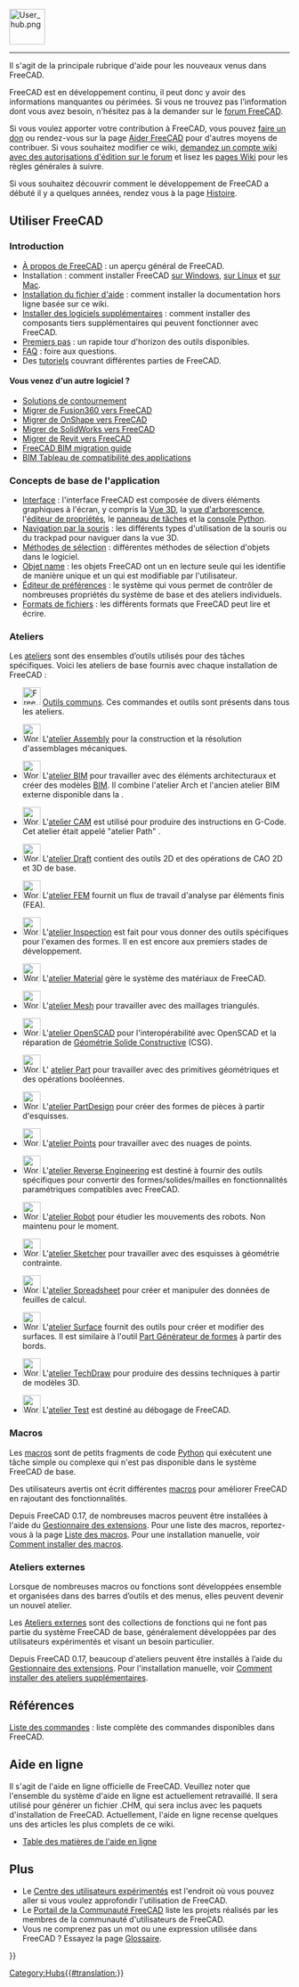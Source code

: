 <languages/>
{{TOCright}}
[[Image:User_hub.png|64px]]
----

Il s'agit de la principale rubrique d'aide pour les nouveaux venus dans FreeCAD. 

FreeCAD est en développement continu, il peut donc y avoir des informations manquantes ou périmées. Si vous ne trouvez pas l'information dont vous avez besoin, n'hésitez pas à la demander sur le [https://forum.freecad.org forum FreeCAD].

Si vous voulez apporter votre contribution à FreeCAD, vous pouvez [[donate|faire un don]] ou rendez-vous sur la page [[Help_FreeCAD/fr|Aider FreeCAD]] pour d'autres moyens de contribuer. Si vous souhaitez modifier ce wiki, [https://forum.freecad.org/viewtopic.php?f=21&t=6830 demandez un compte wiki avec des autorisations d'édition sur le forum] et lisez les [[WikiPages/fr|pages Wiki]] pour les règles générales à suivre.

Si vous souhaitez découvrir comment le développement de FreeCAD a débuté il y a quelques années, rendez vous à la page [[History/fr|Histoire]].

<span id="Using_FreeCAD"></span>
== Utiliser FreeCAD ==

===Introduction===

* [[About FreeCAD/fr|À propos de FreeCAD]] : un aperçu général de FreeCAD.
* Installation : comment installer FreeCAD [[Installing_on_Windows/fr|sur Windows]], [[Installing_on_Linux/fr|sur Linux]] et [[Installing_on_Mac/fr|sur Mac]].
* [[Installing Helpfile/fr|Installation du fichier d'aide]] : comment installer la documentation hors ligne basée sur ce wiki.
* [[Installing_additional_components/fr|Installer des logiciels supplémentaires]] : comment installer des composants tiers supplémentaires qui peuvent fonctionner avec FreeCAD.
* [[Getting started/fr|Premiers pas]] : un rapide tour d'horizon des outils disponibles.
* [[Frequently_asked_questions/fr|FAQ]] : foire aux questions.
* Des [[Tutorials/fr|tutoriels]] couvrant différentes parties de FreeCAD.

<span id="Migrating_from_other_software?"></span>
====Vous venez d'un autre logiciel ?====

* [[Workarounds/fr|Solutions de contournement]]
* [[Migrating_to_FreeCAD_from_Fusion360/fr|Migrer de Fusion360 vers FreeCAD]]
* [[Migrating_to_FreeCAD_from_OnShape/fr|Migrer de OnShape vers FreeCAD]]
* [[Migrating_to_FreeCAD_from_SolidWorks/fr|Migrer de SolidWorks vers FreeCAD]]
* [[Migrating_to_FreeCAD_from_Revit/fr|Migrer de Revit vers FreeCAD]]
* [https://yorik.uncreated.net/blog/2020-010-freecad-bim-guide FreeCAD BIM migration guide]
* [[BIM_application_compatibility_table/fr|BIM Tableau de compatibilité des applications]]

<span id="Basic_application"></span>
===Concepts de base de l'application===

* [[Interface/fr|Interface]] : l'interface FreeCAD est composée de divers éléments graphiques à l'écran, y compris la [[3D_view/fr|Vue 3D]], la [[tree_view/fr|vue d'arborescence]], l'[[property_editor/fr|éditeur de propriétés]], le [[task_panel/fr|panneau de tâches]] et la [[Python_console/fr|console Python]].
* [[Mouse_navigation/fr|Navigation par la souris]] : les différents types d'utilisation de la souris ou du trackpad pour naviguer dans la vue 3D.
* [[Selection_methods/fr|Méthodes de sélection]] : différentes méthodes de sélection d'objets dans le logiciel.
* [[Object_name/fr|Objet name]] : les objets FreeCAD ont un {{incode|Name}} en lecture seule qui les identifie de manière unique et un {{incode|Label}} qui est modifiable par l'utilisateur.
* [[Preferences_Editor/fr|Éditeur de préférences]] : le système qui vous permet de contrôler de nombreuses propriétés du système de base et des ateliers individuels.
* [[Import_Export/fr|Formats de fichiers]] : les différents formats que FreeCAD peut lire et écrire.

<span id="Workbenches"></span>
===Ateliers===

Les [[Workbenches/fr|ateliers]] sont des ensembles d’outils utilisés pour des tâches spécifiques. Voici les ateliers de base fournis avec chaque installation de FreeCAD :

<!--Veuillez garder cette liste cohérente avec Online_Help_Toc et Workbenches-->
* [[Image:Freecad.svg|32px]] [[Std_Base/fr|Outils communs]]. Ces commandes et outils sont présents dans tous les ateliers.

* [[Image:Workbench_Assembly.svg|32px]] L'[[Assembly_Workbench/fr|atelier Assembly]] pour la construction et la résolution d'assemblages mécaniques. {{Version/fr|1.0}}

* [[Image:Workbench_BIM.svg|32px]] L'[[BIM_Workbench/fr|atelier BIM]] pour travailler avec des éléments architecturaux et créer des modèles [https://fr.wikipedia.org/wiki/Building_information_modeling BIM]. Il combine l'atelier Arch et l'ancien atelier BIM externe disponible dans la {{VersionMinus/fr|0.21}}.

* [[Image:Workbench_CAM.svg|32px]] L'[[CAM_Workbench/fr|atelier CAM]] est utilisé pour produire des instructions en G-Code. Cet atelier était appelé "atelier Path" {{VersionMinus/fr|0.21}}.

* [[Image:Workbench_Draft.svg|32px]] L'[[Draft_Workbench/fr|atelier Draft]] contient des outils 2D et des opérations de CAO 2D et 3D de base.

* [[Image:Workbench_FEM.svg|32px]] L'[[FEM_Workbench/fr|atelier FEM]] fournit un flux de travail d'analyse par éléments finis (FEA).

* [[Image:Workbench_Inspection.svg|32px]] L'[[Inspection_Workbench/fr|atelier Inspection]] est fait pour vous donner des outils spécifiques pour l'examen des formes. Il en est encore aux premiers stades de développement.

* [[Image:Workbench_Material.svg|32px]] L'[[Material_Workbench/fr|atelier Material]] gère le système des matériaux de FreeCAD. {{Version/fr|1.0}}

* [[Image:Workbench_Mesh.svg|32px]] L'[[Mesh_Workbench/fr|atelier Mesh]] pour travailler avec des maillages triangulés.

* [[Image:Workbench_OpenSCAD.svg|32px]] L'[[OpenSCAD_Workbench/fr|atelier OpenSCAD]] pour l'interopérabilité avec OpenSCAD et la réparation de [[Constructive_solid_geometry/fr|Géométrie Solide Constructive]] (CSG).

* [[Image:Workbench_Part.svg|32px]] L' [[Part_Workbench/fr|atelier Part]] pour travailler avec des primitives géométriques et des opérations booléennes.

* [[Image:Workbench_PartDesign.svg|32px]] L'[[PartDesign_Workbench/fr|atelier PartDesign]] pour créer des formes de pièces à partir d'esquisses.

* [[Image:Workbench_Points.svg|32px]] L'[[Points_Workbench/fr|atelier Points]] pour travailler avec des nuages de points.

* [[Image:Workbench_Reverse_Engineering.svg|32px]] L'[[Reverse_Engineering_Workbench/fr|atelier Reverse Engineering]] est destiné à fournir des outils spécifiques pour convertir des formes/solides/mailles en fonctionnalités paramétriques compatibles avec FreeCAD.

* [[Image:Workbench_Robot.svg|32px]] L'[[Robot_Workbench/fr|atelier Robot]] pour étudier les mouvements des robots. Non maintenu pour le moment.

* [[Image:Workbench_Sketcher.svg|32px]] L'[[Sketcher_Workbench/fr|atelier Sketcher]] pour travailler avec des esquisses à géométrie contrainte.

* [[Image:Workbench_Spreadsheet.svg|32px]] L'[[Spreadsheet_Workbench/fr|atelier Spreadsheet]] pour créer et manipuler des données de feuilles de calcul.

* [[Image:Workbench_Surface.svg|32px]] L'[[Surface_Workbench/fr|atelier Surface]] fournit des outils pour créer et modifier des surfaces. Il est similaire à l'outil [[Part_Builder/fr|Part Générateur de formes]] à partir des bords.

* [[Image:Workbench_TechDraw.svg|32px]] L'[[TechDraw_Workbench/fr|atelier TechDraw]] pour produire des dessins techniques à partir de modèles 3D.

* [[Image:Workbench_Test.svg|32px]] L'[[Testing/fr|atelier Test]] est destiné au débogage de FreeCAD.

===Macros===

Les [[Macros/fr|macros]] sont de petits fragments de code [[Python/fr|Python]] qui exécutent une tâche simple ou complexe qui n'est pas disponible dans le système FreeCAD de base.

Des utilisateurs avertis ont écrit différentes [[macros/fr|macros]] pour améliorer FreeCAD en rajoutant des fonctionnalités.

Depuis FreeCAD 0.17, de nombreuses macros peuvent être installées à l'aide du [[Std_AddonMgr/fr|Gestionnaire des extensions]]. Pour une liste des macros, reportez-vous à la page [[Macros_recipes/fr|Liste des macros]]. Pour une installation manuelle, voir [[How_to_install_macros/fr|Comment installer des macros]].

<span id="External_workbenches"></span>
===Ateliers externes===

Lorsque de nombreuses macros ou fonctions sont développées ensemble et organisées dans des barres d’outils et des menus, elles peuvent devenir un nouvel atelier.

Les [[External_workbenches/fr|Ateliers externes]] sont des collections de fonctions qui ne font pas partie du système FreeCAD de base, généralement développées par des utilisateurs expérimentés et visant un besoin particulier.

Depuis FreeCAD 0.17, beaucoup d'ateliers peuvent être installés à l’aide du [[Std_AddonMgr/fr|Gestionnaire des extensions]]. Pour l'installation manuelle, voir [[How_to_install_additional_workbenches/fr|Comment installer des ateliers supplémentaires]].

<span id="Reference"></span>
==Références==

[[List_of_Commands/fr|Liste des commandes]] : liste complète des commandes disponibles dans FreeCAD.

<span id="Online_Help"></span>
== Aide en ligne ==

<!-- Pour télécharger l'aide en ligne de FreeCAD, vous devez affecter la bonne adresse Url dans le menu [[Preferences Editor/fr|Édition → Préférences]] de FreeCAD. Actuellement la bonne Url doit pointer vers cette page. Cela signifie que vous devez mettre l'adresse :
 [http://juergen-riegel.net/FreeCAD/Docu/index.php/User_hub http://juergen-riegel.net/FreeCAD/Docu/index.php/User_hub]
-->

Il s'agit de l'aide en ligne officielle de FreeCAD. Veuillez noter que l'ensemble du système d'aide en ligne est actuellement retravaillé. Il sera utilisé pour générer un fichier .CHM, qui sera inclus avec les paquets d'installation de FreeCAD. Actuellement, l'aide en ligne recense quelques uns des articles les plus complets de ce wiki.

* [[Online Help Toc/fr|Table des matières de l'aide en ligne]]

<span id="More"></span>
== Plus ==

* Le [[Power_users_hub/fr|Centre des utilisateurs expérimentés]] est l'endroit où vous pouvez aller si vous voulez approfondir l'utilisation de FreeCAD.
* Le [[FreeCAD_Community_Portal/fr|Portail de la Communauté FreeCAD]] liste les projets réalisés par les membres de la communauté d'utilisateurs de FreeCAD.
* Vous ne comprenez pas un mot ou une expression utilisée dans FreeCAD ? Essayez la page [[Glossary/fr|Glossaire]].


{{Userdocnavi{{#translation:}}}}
[[Category:Hubs{{#translation:}}]]